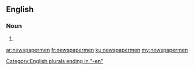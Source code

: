 ==English==

===Noun===
{{head|en|plural}}

# {{plural of|newspaperman|lang=en}}

[[Category:English plurals ending in "-en"]]

[[ar:newspapermen]]
[[fr:newspapermen]]
[[ku:newspapermen]]
[[my:newspapermen]]